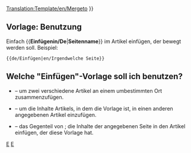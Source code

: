 <noinclude>[[Translation:Template/en/Mergeto]]</noinclude><noinclude></noinclude>
{{de/Ambox| Typ   = Bewegen
| Bild  =en/Mergeto.png| Text  =  {{#IF: {{{1|}}} |Es wurde vorgeschlagen, dass dieser Artikel oder dieser Teil in ''[[:{{NAMESPACE}}:{{{1}}}|{{{1}}}]]'' ([[:{{NAMESPACE}} talk:{{{1}}}|Diskutieren]]) <span class="plainlinks">[http://en.wikipedia.org/wiki/Wikipedia:Merging eingefügt]</span> werden soll.<!--
                            -->  | Keine Seite wurde vorgeschlagen. Bitte diese Vorlage löschen oder aktualisieren.
}} }}<includeonly>{{{2|[[Category:en/Articles to be merged|{{PAGENAME}}]]}}}</includeonly><noinclude>

==Vorlage: Benutzung==
Einfach <nowiki>{{</nowiki>'''Einfügenin/De'''|'''Seitenname'''<nowiki>}}</nowiki> im Artikel einfügen, der bewegt werden soll. Beispiel:
<pre>{{de/Einfügen|en/Irgendwelche Seite}}</pre>

== Welche "Einfügen"-Vorlage soll ich benutzen? ==
* {{en/S|Einfügen/De}} &ndash; um zwei verschiedene Artikel an einem umbestimmten Ort zusammenzufügen.
* {{en/S|Einfügenin/De}} &ndash; um die Inhalte Artikels, in dem die Vorlage ist, in einen anderen angegebenen Artikel einzufügen.
* {{en/S|Einfügenvon/De}} &ndash; das Gegenteil von {{en/S|Einfügenin/De}}; die Inhalte der angegebenen Seite in den Artikel einfügen, der diese Vorlage hat.

[[Category:de/Vorlagen|E]][[Category:de/Message-Boxen|E]]</noinclude>
